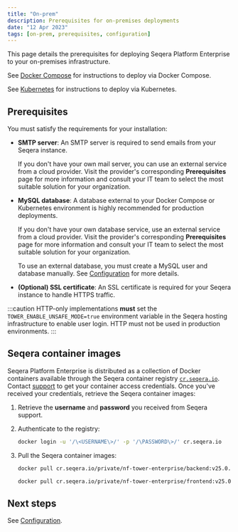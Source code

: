 ```yaml
---
title: "On-prem"
description: Prerequisites for on-premises deployments
date: "12 Apr 2023"
tags: [on-prem, prerequisites, configuration]
---
```


This page details the prerequisites for deploying Seqera Platform Enterprise to your on-premises infrastructure.

See [Docker Compose](../docker-compose.mdx) for instructions to deploy via Docker Compose.

See [Kubernetes](../kubernetes.mdx) for instructions to deploy via Kubernetes.

## Prerequisites

You must satisfy the requirements for your installation:

- **SMTP server**: An SMTP server is required to send emails from your Seqera instance.

  If you don't have your own mail server, you can use an external service from a cloud provider. Visit the provider's corresponding **Prerequisites** page for more information and consult your IT team to select the most suitable solution for your organization.

- **MySQL database**: A database external to your Docker Compose or Kubernetes environment is highly recommended for production deployments. 

  If you don't have your own database service, use an external service from a cloud provider. Visit the provider's corresponding **Prerequisites** page for more information and consult your IT team to select the most suitable solution for your organization.

  To use an external database, you must create a MySQL user and database manually. See [Configuration](../configuration/overview.mdx#seqera-and-redis-databases) for more details.

- **(Optional) SSL certificate**: An SSL certificate is required for your Seqera instance to handle HTTPS traffic.

:::caution
HTTP-only implementations **must** set the `TOWER_ENABLE_UNSAFE_MODE=true` environment variable in the Seqera hosting infrastructure to enable user login. HTTP must not be used in production environments.
:::

## Seqera container images

Seqera Platform Enterprise is distributed as a collection of Docker containers available through the Seqera
container registry [`cr.seqera.io`](https://cr.seqera.io). Contact [support](https://support.seqera.io) to get your container access credentials. Once you've received your credentials, retrieve the Seqera container images:

1. Retrieve the **username** and **password** you received from Seqera support.

2. Authenticate to the registry:

   ```bash
   docker login -u '/\<USERNAME\>/' -p '/\PASSWORD\>/' cr.seqera.io
   ```

3. Pull the Seqera container images:

   ```bash
   docker pull cr.seqera.io/private/nf-tower-enterprise/backend:v25.0.1

   docker pull cr.seqera.io/private/nf-tower-enterprise/frontend:v25.0.1
   ```

## Next steps

See [Configuration](../configuration/overview.mdx).